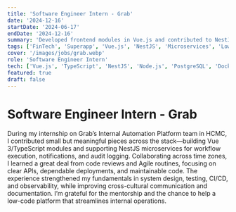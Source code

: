```yaml
---
title: 'Software Engineer Intern - Grab'
date: '2024-12-16'
startDate: '2024-06-17'
endDate: '2024-12-16'
summary: 'Developed frontend modules in Vue.js and contributed to NestJS microservices, enhancing automation features for an internal low-code platform that improved operational tracking and reduced manual processes.'
tags: ['FinTech', 'Superapp', 'Vue.js', 'NestJS', 'Microservices', 'Low-Code', 'Automation']
cover: '/images/jobs/grab.webp'
role: 'Software Engineer Intern'
tech: ['Vue.js', 'TypeScript', 'NestJS', 'Node.js', 'PostgreSQL', 'Docker', 'REST APIs', 'Agile']
featured: true
draft: false
---
```


# Software Engineer Intern - Grab

During my internship on Grab’s Internal Automation Platform team in HCMC, I contributed small but meaningful pieces across the stack—building Vue 3/TypeScript modules and supporting NestJS microservices for workflow execution, notifications, and audit logging. Collaborating across time zones, I learned a great deal from code reviews and Agile routines, focusing on clear APIs, dependable deployments, and maintainable code. The experience strengthened my fundamentals in system design, testing, CI/CD, and observability, while improving cross-cultural communication and documentation. I’m grateful for the mentorship and the chance to help a low-code platform that streamlines internal operations.

